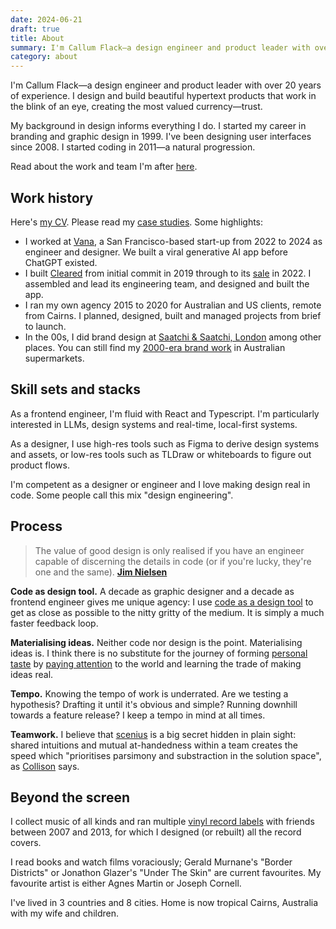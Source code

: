 ```yaml
---
date: 2024-06-21
draft: true
title: About
summary: I'm Callum Flack—a design engineer and product leader with over 20 years of experience. I design and build beautiful hypertext products that work in the blink of an eye, creating the most valued currency—trust.
category: about
---
```


<Avatar />

I'm Callum Flack—a design engineer and product leader with over 20
years of experience. I design and build beautiful hypertext products that work in the blink of an eye, creating the most valued currency—trust.

My background in design informs everything I do. I started my career in branding and graphic design in 1999. I've been designing user interfaces since 2008. I started coding in 2011—a natural progression.

Read about the work and team I'm after [here](/the-work-and-team-im-after).

<Contacts />

## Work history

Here's [my CV](/CallumFlackCV2024.pdf). Please read my [case studies](/work). Some highlights:

- I worked at [Vana](/vana), a San Francisco-based start-up from 2022 to 2024 as engineer and designer. We built a viral generative AI app before ChatGPT existed.
- I built [Cleared](https://getcleared.com/) from initial commit in 2019 through to its [sale](https://www.crunchbase.com/acquisition/femd-acquires-cleared--a1f894e0) in 2022. I assembled and lead its engineering team, and designed and built the app.
- I ran my own agency 2015 to 2020 for Australian and US clients, remote from Cairns. I planned, designed, built and managed projects from brief to launch.
- In the 00s, I did brand design at [Saatchi & Saatchi, London](https://saatchi.co.uk/) among other places. You can still find my [2000-era brand work](breaka) in Australian supermarkets.

## Skill sets and stacks

As a frontend engineer, I'm fluid with React and Typescript. I'm particularly interested in LLMs, design systems and real-time, local-first systems.

As a designer, I use high-res tools such as Figma to derive design systems and assets, or low-res tools such as TLDraw or whiteboards to figure out product flows.

I'm competent as a designer or engineer and I love making design real in code. Some people call this mix "design engineering".

## Process

> The value of good design is only realised if you have an engineer capable of discerning the details in code (or if you're lucky, they're one and the same).
> **[Jim Nielsen](https://twitter.com/jimniels/status/1623568177635667969)**

**Code as design tool.** A decade as graphic designer and a decade as frontend engineer gives me unique agency: I use [code as a design tool](/designers-should-code) to get as close as possible to the nitty gritty of the medium. It is simply a much faster feedback loop.

**Materialising ideas.** Neither code nor design is the point. Materialising ideas is. I think there is no substitute for the journey of forming [personal taste](/the-matter-of-taste) by [paying attention](/the-instantaneous-language-of-beauty) to the world and learning the trade of making ideas real.

**Tempo.** Knowing the tempo of work is underrated. Are we testing a hypothesis? Drafting it until it's obvious and simple? Running downhill towards a feature release? I keep a tempo in mind at all times.

**Teamwork.** I believe that [scenius](/creativity-starts-with-love-and-theft) is a big secret hidden in plain sight: shared intuitions and mutual at-handedness within a team creates the speed which "prioritises parsimony and substraction in the solution space", as [Collison](https://twitter.com/patrickc/status/1380556517208825856) says.

## Beyond the screen

I collect music of all kinds and ran multiple [vinyl record labels](https://www.discogs.com/artist/2452856-Callum-Flack) with friends between 2007 and 2013, for which I designed (or rebuilt) all the record covers.

I read books and watch films voraciously; Gerald Murnane's "Border Districts" or Jonathon Glazer's "Under The Skin" are current favourites. My favourite artist is either Agnes Martin or Joseph Cornell.

I've lived in 3 countries and 8 cities. Home is now tropical Cairns, Australia with my wife and children.
